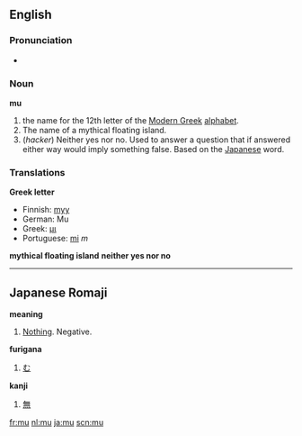 {{See|mû}}
{{letter_disp2|lambda|[[image:Greek_uc_mu.png|50px]][[image:Greek_lc_mu.png|30px]] |nu|μι|Μ|μ}}

==English==

===Pronunciation===
*{{audio|en-us-mu.ogg|Audio (US)}}

===Noun===
'''mu'''
# the name for the 12th letter of the [[Modern Greek]] [[alphabet]].
# The name of a mythical floating island.
# (''hacker'') Neither yes nor no.  Used to answer a question that if answered either way would imply something false.  Based on the [[Japanese]] word.

===Translations===
'''Greek letter'''
*Finnish: [[myy#Finnish|myy]]
*German: Mu
*Greek: [[μι]]
*Portuguese: [[mi]] ''m''

'''mythical floating island'''
'''neither yes nor no'''

----

==Japanese Romaji==

'''meaning'''
#[[Nothing]].  Negative.

'''furigana'''
#[[む]]

'''kanji'''
#[[無]]

[[fr:mu]]
[[nl:mu]]
[[ja:mu]]
[[scn:mu]]